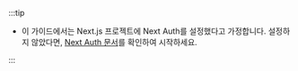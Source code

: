 :::tip

- 이 가이드에서는 Next.js 프로젝트에 Next Auth를 설정했다고 가정합니다. 설정하지 않았다면, [Next Auth 문서](https://next-auth.js.org/getting-started/introduction)를 확인하여 시작하세요.

:::
